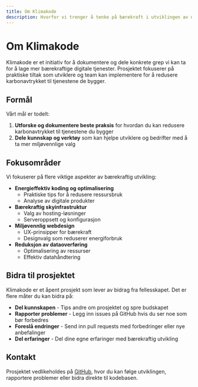 ```yaml
---
title: Om Klimakode
description: Hvorfor vi trenger å tenke på bærekraft i utviklingen av digitale tjenester
---
```


# Om Klimakode

Klimakode er et initiativ for å dokumentere og dele konkrete grep vi kan ta for å lage mer bærekraftige digitale tjenester. Prosjektet fokuserer på praktiske tiltak som utviklere og team kan implementere for å redusere karbonavtrykket til tjenestene de bygger.

## Formål

Vårt mål er todelt:

1. **Utforske og dokumentere beste praksis** for hvordan du kan redusere karbonavtrykket til tjenestene du bygger
2. **Dele kunnskap og verktøy** som kan hjelpe utviklere og bedrifter med å ta mer miljøvennlige valg

## Fokusområder

Vi fokuserer på flere viktige aspekter av bærekraftig utvikling:

- **Energieffektiv koding og optimalisering**
  - Praktiske tips for å redusere ressursbruk
  - Analyse av digitale produkter
- **Bærekraftig skyinfrastruktur**
  - Valg av hosting-løsninger
  - Serveroppsett og konfigurasjon
- **Miljøvennlig webdesign**
  - UX-prinsipper for bærekraft
  - Designvalg som reduserer energiforbruk
- **Reduksjon av dataoverføring**
  - Optimalisering av ressurser
  - Effektiv datahåndtering

## Bidra til prosjektet

Klimakode er et åpent prosjekt som lever av bidrag fra fellesskapet. Det er flere måter du kan bidra på:

- **Del kunnskapen** - Tips andre om prosjektet og spre budskapet
- **Rapporter problemer** - Legg inn issues på GitHub hvis du ser noe som bør forbedres
- **Foreslå endringer** - Send inn pull requests med forbedringer eller nye anbefalinger
- **Del erfaringer** - Del dine egne erfaringer med bærekraftig utvikling

## Kontakt

Prosjektet vedlikeholdes på [GitHub](https://github.com/strombraaten/climatecode), hvor du kan følge utviklingen, rapportere problemer eller bidra direkte til kodebasen. 